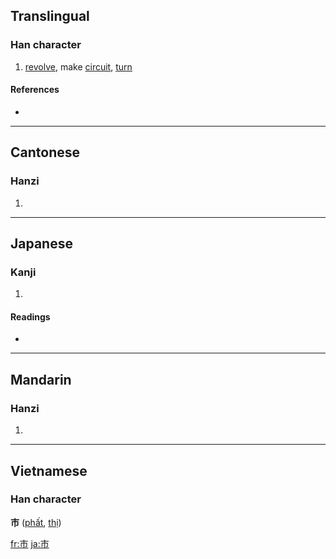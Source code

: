==Translingual==

===Han character===
{{Han char|rn=50|rad=巾|as=01|sn=4|four=5022<sub>7</sub>|canj=十月 (JB)}}

# [[revolve]], make [[circuit]], [[turn]]

====References====
* {{Han ref|kx=0328.010|dkj=08772|dj=0632.100|hdz=10728.020|uh=5DFF|ud=24063|bh=C95D|bd=51549}}

----

==Cantonese==

===Hanzi===
{{yue-hanzi|jyut=|y=fat}}

# {{defn|Cantonese|sort=巾01}}

----

==Japanese==

===Kanji===
{{ja-kanji|grade=|rs=巾01}}

# {{defn|Japanese}}

====Readings====
* {{ja-readings|on=[[ふつ]] (futsu), [[ふち]] (fuchi), [[はつ]] (hatsu), [[はち]] (hachi)|kun=[[ひざかけ]] (hizakake)}}

----

==Mandarin==

===Hanzi===
{{cmn-hanzi|pin=[[fú]] ([[fu2]])|wg=fu<sup>2</sup>}}

# {{defn|Mandarin|sort=巾01}}

----

==Vietnamese==
===Han character===
'''巿''' ([[phất]], [[thị]])<!--Nom Foundation does not have this character in its database; thị is according to vi:Wiktionary-->

[[fr:巿]]
[[ja:巿]]